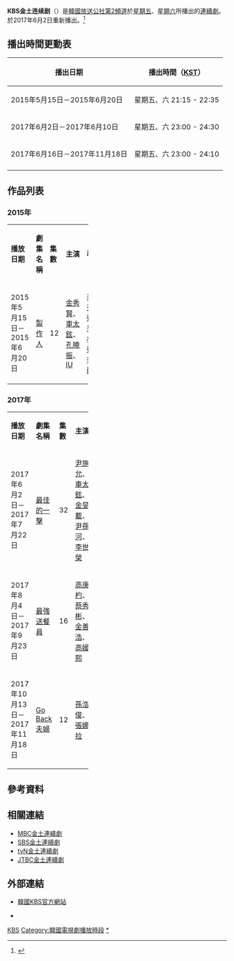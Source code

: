 {{NoteTA
|G1=KO
|G2=KO Drama
}}
{{动态列表}}
'''KBS金土连续剧'''（{{lang-ko|한국방송공사 금토드라마/韓國放送公社 金土드라마}}）是[[韓國放送公社|韓國放送公社]][[KBS第2頻道|第2頻道]]於[[星期五|星期五]]、[[星期六|星期六]]所播出的[[連續劇|連續劇]]。於2017年6月2日重新播出。<ref>{{Cite web |url=http://www.tvj.co.kr/news/articleView.html?idxno=39948 |title=‘최고의 한방’ 金土 확정... KBS 6月 편성변경 이유는? |accessdate=2017-09-20 |archive-date=2017-09-20 |archive-url=https://web.archive.org/web/20170920142851/http://www.tvj.co.kr/news/articleView.html?idxno=39948 |dead-url=no }}</ref>

== 播出時間更動表 ==
{| class="wikitable"
|-
!播出日期!!播出時間（[[KST|KST]]）
|-
| 2015年5月15日－2015年6月20日 || <center>星期五、六 21:15 - 22:35
|-
| 2017年6月2日－2017年6月10日 || <center>星期五、六 23:00 - 24:30
|-
| 2017年6月16日－2017年11月18日 || <center>星期五、六 23:00 - 24:10
|-
|}

==作品列表==
=== 2015年 ===
{| class="wikitable" width="100%" style="text-align:left"
|- style="background:lightgrey; color:black" align=center
| width="9%" | '''播放日期'''
| width="20%" | '''劇集名稱'''
| width="5%" | '''集數'''
| width="30%" | '''主演'''
| width="8%" | '''導演'''
| width="8%" | '''編劇'''
| width="20%" | '''備註'''
|-
| 2015年5月15日－<br/>2015年6月20日|| [[製作人_(韓國電視劇)|製作人]]<br/>{{lang|ko|프로듀사}} || 12 || [[金秀賢_(男演員)|金秀賢]]、[[車太鉉|車太鉉]]、[[孔曉振|孔曉振]]、[[IU_(歌手)|IU]] || [[表民秀|表民秀]]、[[徐秀旻|徐秀旻]]、[[朴哲律|朴哲律]]、[[李東勛|李東勛]] || [[朴智恩_(編劇)|朴智恩]]、[[金志善|金志善]] ||
|}

=== 2017年 ===
{| class="wikitable" width="100%" style="text-align:left"
|- style="background:lightgrey; color:black" align=center
| width="9%" | '''播放日期'''
| width="20%" | '''劇集名稱'''
| width="5%" | '''集數'''
| width="30%" | '''主演'''
| width="8%" | '''導演'''
| width="8%" | '''編劇'''
| width="20%" | '''備註'''
|-
| 2017年6月2日－<br/>2017年7月22日|| [[最佳的一擊|最佳的一擊]]<br/>{{lang|ko|최고의 한방/最高의 한방}} || 32 || [[尹施允|尹施允]]、[[車太鉉|車太鉉]]、[[金旻載|金旻載]]、[[尹孫河|尹孫河]]、[[李世榮_(韓國)|李世榮]] || {{link-ko|劉浩鎮 (製作人)|유호진|劉浩鎮}}、[[車太鉉|車太鉉]] || [[李英哲|李英哲]] ||
|-
| 2017年8月4日－<br/>2017年9月23日|| [[最強送餐員|最強送餐員]]<br/>{{lang|ko|최강 배달꾼/最強 配達꾼}} || 16|| [[高庚杓|高庚杓]]、[[蔡秀彬|蔡秀彬]]、[[金善浩|金善浩]]、[[高媛熙|高媛熙]]|| [[全雨盛|全雨盛]] || [[李政宇|李政宇]] || 
|-
| 2017年10月13日－<br/>2017年11月18日|| [[Go_Back夫婦|Go Back夫婦]]<br/>{{lang|ko|고백부부/고백夫婦}} || 12|| [[孫浩俊|孫浩俊]]、[[張娜拉|張娜拉]]|| [[河炳勛|河炳勛]] || [[權慧珠|權慧珠]] ||原作： {{link-ko|洪承杓|미티}} 、金惠蓮《{{link-ko|重來一次|한번 더 해요}}》
|}

== 參考資料 ==
{{Reflist}}

== 相關連結 ==
* [[MBC金土連續劇|MBC金土連續劇]]
* [[SBS金土連續劇|SBS金土連續劇]]
*[[tvN金土連續劇|tvN金土連續劇]]
*[[JTBC金土連續劇|JTBC金土連續劇]]

== 外部連結 ==
*[http://www.kbs.co.kr/ 韓國KBS官方網站]{{ko}}
* {{Wayback|url=http://www.kbs.co.kr/ |date=20070812055613 }} {{ko}}

{{韓國放送公社電視劇集}}
{{KBS 2TV}}


[[Category:韓國電視台電視劇列表|KBS]]
[[Category:韓國電視劇播放時段|Category:韓國電視劇播放時段]]
[[Category:KBS金土连续剧|*]]